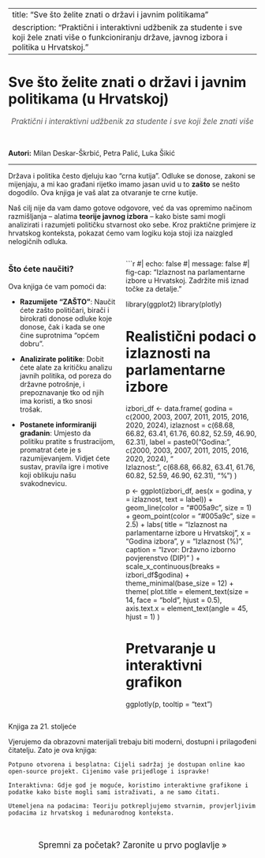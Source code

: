     
---
title: "Sve što želite znati o državi i javnim politikama"
description: "Praktični i interaktivni udžbenik za studente i sve koji žele znati više o funkcioniranju države, javnog izbora i politika u Hrvatskoj."
---

# Sve što želite znati o državi i javnim politikama (u Hrvatskoj)

::: {style="text-align: center; font-size: 1.1em; color: #555;"}
*Praktični i interaktivni udžbenik za studente i sve koji žele znati više*
:::

<br>

**Autori:** Milan Deskar-Škrbić, Petra Palić, Luka Šikić

---

Država i politika često djeluju kao "crna kutija". Odluke se donose, zakoni se mijenjaju, a mi kao građani rijetko imamo jasan uvid u to **zašto** se nešto dogodilo. Ova knjiga je vaš alat za otvaranje te crne kutije.

Naš cilj nije da vam damo gotove odgovore, već da vas opremimo načinom razmišljanja – alatima **teorije javnog izbora** – kako biste sami mogli analizirati i razumjeti političku stvarnost oko sebe. Kroz praktične primjere iz hrvatskog konteksta, pokazat ćemo vam logiku koja stoji iza naizgled nelogičnih odluka.

::: {.columns}
::: {.column width="45%"}
### Što ćete naučiti?

Ova knjiga će vam pomoći da:

-   **Razumijete "ZAŠTO"**: Naučit ćete zašto političari, birači i birokrati donose odluke koje donose, čak i kada se one čine suprotnima "općem dobru".

-   **Analizirate politike**: Dobit ćete alate za kritičku analizu javnih politika, od poreza do državne potrošnje, i prepoznavanje tko od njih ima koristi, a tko snosi trošak.

-   **Postanete informiraniji građanin**: Umjesto da politiku pratite s frustracijom, promatrat ćete je s razumijevanjem. Vidjet ćete sustav, pravila igre i motive koji oblikuju našu svakodnevicu.
:::

::: {.column width="55%"}
```r
#| echo: false
#| message: false
#| fig-cap: "Izlaznost na parlamentarne izbore u Hrvatskoj. Zadržite miš iznad točke za detalje."

library(ggplot2)
library(plotly)

# Realistični podaci o izlaznosti na parlamentarne izbore
izbori_df <- data.frame(
  godina = c(2000, 2003, 2007, 2011, 2015, 2016, 2020, 2024),
  izlaznost = c(68.68, 66.82, 63.41, 61.76, 60.82, 52.59, 46.90, 62.31),
  label = paste0("Godina: ", c(2000, 2003, 2007, 2011, 2015, 2016, 2020, 2024), 
                 "<br>Izlaznost: ", c(68.68, 66.82, 63.41, 61.76, 60.82, 52.59, 46.90, 62.31), "%")
)

p <- ggplot(izbori_df, aes(x = godina, y = izlaznost, text = label)) +
  geom_line(color = "#005a9c", size = 1) +
  geom_point(color = "#005a9c", size = 2.5) +
  labs(
    title = "Izlaznost na parlamentarne izbore u Hrvatskoj",
    x = "Godina izbora", 
    y = "Izlaznost (%)",
    caption = "Izvor: Državno izborno povjerenstvo (DIP)"
  ) +
  scale_x_continuous(breaks = izbori_df$godina) +
  theme_minimal(base_size = 12) +
  theme(
    plot.title = element_text(size = 14, face = "bold", hjust = 0.5),
    axis.text.x = element_text(angle = 45, hjust = 1)
  )

# Pretvaranje u interaktivni grafikon
ggplotly(p, tooltip = "text")

  

:::
:::
Knjiga za 21. stoljeće

Vjerujemo da obrazovni materijali trebaju biti moderni, dostupni i prilagođeni čitatelju. Zato je ova knjiga:

    Potpuno otvorena i besplatna: Cijeli sadržaj je dostupan online kao open-source projekt. Cijenimo vaše prijedloge i ispravke!

    Interaktivna: Gdje god je moguće, koristimo interaktivne grafikone i podatke kako biste mogli sami istraživati, a ne samo čitati.

    Utemeljena na podacima: Teoriju potkrepljujemo stvarnim, provjerljivim podacima iz hrvatskog i međunarodnog konteksta.

<br>

::: {style="text-align: center; font-size: 1.2em;"}
Spremni za početak? Zaronite u prvo poglavlje »
:::